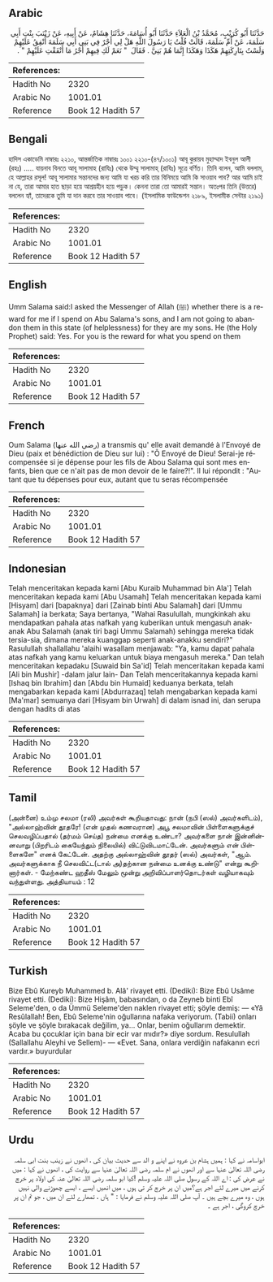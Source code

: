 ## Arabic


<div dir="rtl" lang="ar" style={{fontSize:'larger',backgroundColor:'#f8f9fa',padding:20}}>
حَدَّثَنَا أَبُو كُرَيْبٍ، مُحَمَّدُ بْنُ الْعَلاَءِ حَدَّثَنَا أَبُو أُسَامَةَ، حَدَّثَنَا هِشَامٌ، عَنْ أَبِيهِ، عَنْ زَيْنَبَ بِنْتِ أَبِي سَلَمَةَ، عَنْ أُمِّ سَلَمَةَ، قَالَتْ قُلْتُ يَا رَسُولَ اللَّهِ هَلْ لِي أَجْرٌ فِي بَنِي أَبِي سَلَمَةَ أُنْفِقُ عَلَيْهِمْ وَلَسْتُ بِتَارِكَتِهِمْ هَكَذَا وَهَكَذَا إِنَّمَا هُمْ بَنِيَّ ‏.‏ فَقَالَ ‏ "‏ نَعَمْ لَكِ فِيهِمْ أَجْرُ مَا أَنْفَقْتِ عَلَيْهِمْ ‏"‏ ‏.‏
</div>
<div style={{backgroundColor:'#f8f9fa',padding:20, marginBottom: 10}}><table> <thead> <tr> <th>References:</th> <th></th> </tr> </thead> <tbody><tr><td>Hadith No</td><td>2320</td></tr><tr><td>Arabic No</td><td>1001.01</td></tr><tr><td>Reference</td><td>Book 12 Hadith 57</td></tr></tbody></table></div>

## Bengali


<div dir="ltr" lang="bn" style={{fontSize:'larger',backgroundColor:'#f8f9fa',padding:20}}>
হাদিস একাডেমি নাম্বারঃ ২২১০, আন্তর্জাতিক নাম্বারঃ ১০০১ ২২১০-(৪৭/১০০১) আবূ কুরায়ব মুহাম্মাদ ইবনুল আলী (রহঃ) ..... যায়নাব বিনতে আবূ সালামাহ (রাযিঃ) থেকে উম্মু সালামাহ্ (রাযিঃ) সূত্রে বর্ণিত। তিনি বলেন, আমি বললাম, হে আল্লাহর রসূল! আবূ সালামার সন্তানদের জন্য আমি যা খরচ করি তার বিনিময়ে আমি কি সাওয়াব পাব? আর আমি চাই না যে, তারা আমার হাত ছাড়া হয়ে আশ্রয়হীন হয়ে পড়ুক। কেননা তারা তো আমারই সন্তান। অতঃপর তিনি (উত্তরে) বললেন হ্যাঁ, তাদেরকে তুমি যা দান করবে তার সাওয়াব পাবে। (ইসলামিক ফাউন্ডেশন ২১৮৯, ইসলামীক সেন্টার ২১৯১)
</div>
<div style={{backgroundColor:'#f8f9fa',padding:20, marginBottom: 10}}><table> <thead> <tr> <th>References:</th> <th></th> </tr> </thead> <tbody><tr><td>Hadith No</td><td>2320</td></tr><tr><td>Arabic No</td><td>1001.01</td></tr><tr><td>Reference</td><td>Book 12 Hadith 57</td></tr></tbody></table></div>

## English


<div dir="ltr" lang="en" style={{fontSize:'larger',backgroundColor:'#f8f9fa',padding:20}}>
Umm Salama said:I asked the Messenger of Allah (ﷺ) whether there is a reward for me if I spend on Abu Salama's sons, and I am not going to abandon them in this state (of helplessness) for they are my sons. He (the Holy Prophet) said: Yes. For you is the reward for what you spend on them
</div>
<div style={{backgroundColor:'#f8f9fa',padding:20, marginBottom: 10}}><table> <thead> <tr> <th>References:</th> <th></th> </tr> </thead> <tbody><tr><td>Hadith No</td><td>2320</td></tr><tr><td>Arabic No</td><td>1001.01</td></tr><tr><td>Reference</td><td>Book 12 Hadith 57</td></tr></tbody></table></div>

## French


<div dir="ltr" lang="fr" style={{fontSize:'larger',backgroundColor:'#f8f9fa',padding:20}}>
Oum Salama (رضي الله عنها) a transmis qu' elle avait demandé à l'Envoyé de Dieu (paix et bénédiction de Dieu sur lui) : "Ô Envoyé de Dieu! Serai-je récompensée si je dépense pour les fils de Abou Salama qui sont mes enfants, bien que ce n'ait pas de mon devoir de le faire?!". Il lui répondit : "Autant que tu dépenses pour eux, autant que tu seras récompensée
</div>
<div style={{backgroundColor:'#f8f9fa',padding:20, marginBottom: 10}}><table> <thead> <tr> <th>References:</th> <th></th> </tr> </thead> <tbody><tr><td>Hadith No</td><td>2320</td></tr><tr><td>Arabic No</td><td>1001.01</td></tr><tr><td>Reference</td><td>Book 12 Hadith 57</td></tr></tbody></table></div>

## Indonesian


<div dir="ltr" lang="id" style={{fontSize:'larger',backgroundColor:'#f8f9fa',padding:20}}>
Telah menceritakan kepada kami [Abu Kuraib Muhammad bin Ala'] Telah menceritakan kepada kami [Abu Usamah] Telah menceritakan kepada kami [Hisyam] dari [bapaknya] dari [Zainab binti Abu Salamah] dari [Ummu Salamah] ia berkata; Saya bertanya, "Wahai Rasulullah, mungkinkah aku mendapatkan pahala atas nafkah yang kuberikan untuk mengasuh anak-anak Abu Salamah (anak tiri bagi Ummu Salamah) sehingga mereka tidak tersia-sia, dimana mereka kuanggap seperti anak-anakku sendiri?" Rasulullah shallallahu 'alaihi wasallam menjawab: "Ya, kamu dapat pahala atas nafkah yang kamu keluarkan untuk biaya mengasuh mereka." Dan telah menceritakan kepadaku [Suwaid bin Sa'id] Telah menceritakan kepada kami [Ali bin Mushir] -dalam jalur lain- Dan Telah menceritakannya kepada kami [Ishaq bin Ibrahim] dan [Abdu bin Humaid] keduanya berkata, telah mengabarkan kepada kami [Abdurrazaq] telah mengabarkan kepada kami [Ma'mar] semuanya dari [Hisyam bin Urwah] di dalam isnad ini, dan serupa dengan hadits di atas
</div>
<div style={{backgroundColor:'#f8f9fa',padding:20, marginBottom: 10}}><table> <thead> <tr> <th>References:</th> <th></th> </tr> </thead> <tbody><tr><td>Hadith No</td><td>2320</td></tr><tr><td>Arabic No</td><td>1001.01</td></tr><tr><td>Reference</td><td>Book 12 Hadith 57</td></tr></tbody></table></div>

## Tamil


<div dir="ltr" lang="ta" style={{fontSize:'larger',backgroundColor:'#f8f9fa',padding:20}}>
(அன்னை) உம்மு சலமா (ரலி) அவர்கள் கூறியதாவது: நான் (நபி (ஸல்) அவர்களிடம்), "அல்லாஹ்வின் தூதரே! (என் முதல் கணவரான) அபூ சலமாவின் பிள்ளைகளுக்குச் செலவழிப்பதால் (தர்மம் செய்த) நன்மை எனக்கு உண்டா? அவர்களை நான் இன்னின்னவாறு (பிறரிடம் கையேந்தும் நிலையில்) விட்டுவிடமாட்டேன். அவர்களும் என் பிள்ளைகளே" எனக் கேட்டேன். அதற்கு அல்லாஹ்வின் தூதர் (ஸல்) அவர்கள், "ஆம். அவர்களுக்காக நீ செலவிட்ட(டால் அ)தற்கான நன்மை உனக்கு உண்டு" என்று கூறினார்கள். - மேற்கண்ட ஹதீஸ் மேலும் மூன்று அறிவிப்பாளர்தொடர்கள் வழியாகவும் வந்துள்ளது. அத்தியாயம் : 12
</div>
<div style={{backgroundColor:'#f8f9fa',padding:20, marginBottom: 10}}><table> <thead> <tr> <th>References:</th> <th></th> </tr> </thead> <tbody><tr><td>Hadith No</td><td>2320</td></tr><tr><td>Arabic No</td><td>1001.01</td></tr><tr><td>Reference</td><td>Book 12 Hadith 57</td></tr></tbody></table></div>

## Turkish


<div dir="ltr" lang="tr" style={{fontSize:'larger',backgroundColor:'#f8f9fa',padding:20}}>
Bize Ebû Kureyb Muhammed b. Alâ' rivayet etti. (Dediki): Bize Ebû Usâme rivayet etti. (Dediki): Bize Hişâm, babasından, o da Zeyneb binti Ebî Seleme'den, o da Ümmü Seleme'den naklen rivayet etti; şöyle demiş: — «Yâ Resûlallah! Ben, Ebû Seleme'nin oğullarına nafaka veriyorum. (Tabii) onları şöyle ve şöyle bırakacak değilim, ya... Onlar, benim oğullarım demektir. Acaba bu çocuklar için bana bir ecir var mıdır?» diye sordum. Resulullah (Sallallahu Aleyhi ve Sellem)- — «Evet. Sana, onlara verdiğin nafakanın ecri vardır.» buyurdular
</div>
<div style={{backgroundColor:'#f8f9fa',padding:20, marginBottom: 10}}><table> <thead> <tr> <th>References:</th> <th></th> </tr> </thead> <tbody><tr><td>Hadith No</td><td>2320</td></tr><tr><td>Arabic No</td><td>1001.01</td></tr><tr><td>Reference</td><td>Book 12 Hadith 57</td></tr></tbody></table></div>

## Urdu


<div dir="rtl" lang="ur" style={{fontSize:'larger',backgroundColor:'#f8f9fa',padding:20}}>
ابواسامہ نے کہا : ہمیں ہشام بن عروہ نے اپنے و الد سے حدیث بیان کی ، انھوں نے زینب بنت ابی سلمہ رضی اللہ تعالیٰ عنہا سے اور انھوں نے ام سلمہ رضی اللہ تعالیٰ عنہا سے روایت کی ، انھوں نے کہا : میں نے عرض کی : اے اللہ کے رسول صلی اللہ علیہ وسلم !کیا ابو سلمہ رضی اللہ تعالیٰ عنہ کی اولاد پر خرچ کرنے میں میرے لئے اجر ہے؟میں ان پر خرچ کر تی ہوں ، میں انھیں ایسے ، ایسے چھوڑنے والی نہیں ہوں ، وہ میرے بچے ہیں ۔ آپ صلی اللہ علیہ وسلم نے فرمایا : " ہاں ، تمھارے لئے ان میں ، جو تم ان پر خرچ کروگی ، اجر ہے ۔
</div>
<div style={{backgroundColor:'#f8f9fa',padding:20, marginBottom: 10}}><table> <thead> <tr> <th>References:</th> <th></th> </tr> </thead> <tbody><tr><td>Hadith No</td><td>2320</td></tr><tr><td>Arabic No</td><td>1001.01</td></tr><tr><td>Reference</td><td>Book 12 Hadith 57</td></tr></tbody></table></div>